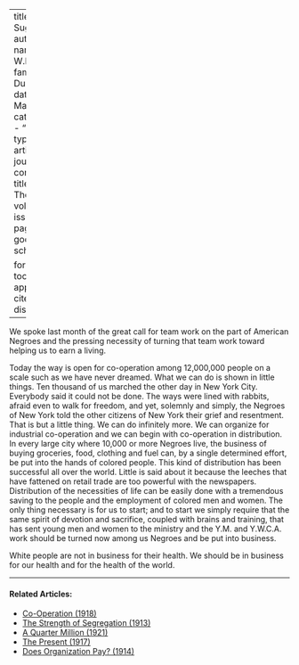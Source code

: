 
---
title: 'More Suggestions'
author:
  - name:
      given: W.E.B.
      family: Du Bois
date: Mar. 1917
categories: 
  - ""
citation: 
  type: article-journal
  container-title: The Crisis
  volume: 14
  issue: 5
  page: 215
google-scholar: true

format:
  html:
    toc: false
    appendix-cite-as: display
---



We spoke last month of the great call for team work on the part of American Negroes and the pressing necessity of turning that team work toward helping us to earn a living.

Today the way is open for co-operation among 12,000,000 people on a scale such as we have never dreamed. What we can do is shown in little things. Ten thousand of us marched the other day in New York City. Everybody said it could not be done. The ways were lined with rabbits, afraid even to walk for freedom, and yet, solemnly and simply, the Negroes of New York told the other citizens of New York their grief and resentment. That is but a little thing. We can do infinitely more. We can organize for industrial co-operation and we can begin with co-operation in distribution. In every large city where 10,000 or more Negroes live, the business of buying groceries, food, clothing and fuel can, by a single determined effort, be put into the hands of colored people. This kind of distribution has been successful all over the world. Little is said about it because the leeches that have fattened on retail trade are too powerful with the newspapers. Distribution of the necessities of life can be easily done with a tremendous saving to the people and the employment of colored men and women. The only thing necessary is for us to start; and to start we simply require that the same spirit of devotion and sacrifice, coupled with brains and training, that has sent young men and women to the ministry and the Y.M. and Y.W.C.A. work should be turned now among us Negroes and be put into business.

White people are not in business for their health. We should be in business for our health and for the health of the world.

<!-- Similar articles start here -->
<div  class="clear-wrap"></div>
<hr>
#### Related Articles:

* [Co-Operation (1918)](/Volumes/15/01/cooperation.html)
* [The Strength of Segregation (1913)](/Volumes/07/03/strength_of_segregation.html)
* [A Quarter Million (1921)](/Volumes/21/05/a_quarter_million.html)
* [The Present (1917)](/Volumes/14/04/present.html)
* [Does Organization Pay? (1914)](/Volumes/07/06/does_organization_pay.html)

<!-- Similar articles end here -->